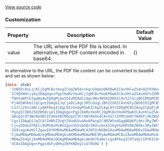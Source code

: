 
[View source code](https://github.com/OMNIALowCode/omnia3-samples/blob/master/webcomponents/web-components/PDFViewer/pdf-viewer.js)

### Customization

| Property      | Description                                                                            | Default Value |
| ------------- | -------------------------------------------------------------------------------------- | ------------- |
| value    | The URL where the PDF file is located. In alternative, the PDF content encoded in base64.                  |    {}      |


In alternative to the URL, the PDF file content can be converted to base64 and set as shown below:

```javascript
{data: atob(
  'JVBERi0xLjcKCjEgMCBvYmogICUgZW50cnkgcG9pbnQKPDwKICAvVHlwZSAvQ2F0YWxvZwog' +
  'IC9QYWdlcyAyIDAgUgo+PgplbmRvYmoKCjIgMCBvYmoKPDwKICAvVHlwZSAvUGFnZXMKICAv' +
  'TWVkaWFCb3ggWyAwIDAgMjAwIDIwMCBdCiAgL0NvdW50IDEKICAvS2lkcyBbIDMgMCBSIF0K' +
  'Pj4KZW5kb2JqCgozIDAgb2JqCjw8CiAgL1R5cGUgL1BhZ2UKICAvUGFyZW50IDIgMCBSCiAg' +
  'L1Jlc291cmNlcyA8PAogICAgL0ZvbnQgPDwKICAgICAgL0YxIDQgMCBSIAogICAgPj4KICA+' +
  'PgogIC9Db250ZW50cyA1IDAgUgo+PgplbmRvYmoKCjQgMCBvYmoKPDwKICAvVHlwZSAvRm9u' +
  'dAogIC9TdWJ0eXBlIC9UeXBlMQogIC9CYXNlRm9udCAvVGltZXMtUm9tYW4KPj4KZW5kb2Jq' +
  'Cgo1IDAgb2JqICAlIHBhZ2UgY29udGVudAo8PAogIC9MZW5ndGggNDQKPj4Kc3RyZWFtCkJU' +
  'CjcwIDUwIFRECi9GMSAxMiBUZgooSGVsbG8sIHdvcmxkISkgVGoKRVQKZW5kc3RyZWFtCmVu' +
  'ZG9iagoKeHJlZgowIDYKMDAwMDAwMDAwMCA2NTUzNSBmIAowMDAwMDAwMDEwIDAwMDAwIG4g' +
  'CjAwMDAwMDAwNzkgMDAwMDAgbiAKMDAwMDAwMDE3MyAwMDAwMCBuIAowMDAwMDAwMzAxIDAw' +
  'MDAwIG4gCjAwMDAwMDAzODAgMDAwMDAgbiAKdHJhaWxlcgo8PAogIC9TaXplIDYKICAvUm9v' +
  'dCAxIDAgUgo+PgpzdGFydHhyZWYKNDkyCiUlRU9G') }
```

<Story id="visualization-pdf-viewer--default" />
